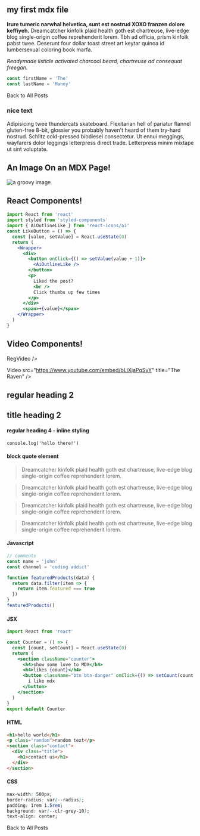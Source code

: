 
<section className="mdx-page">

## my first mdx file

**Irure tumeric narwhal helvetica, sunt est nostrud XOXO franzen dolore keffiyeh.** Dreamcatcher kinfolk plaid health goth est chartreuse, live-edge blog single-origin coffee reprehenderit lorem. Tbh ad officia, prism kinfolk pabst twee. Deserunt four dollar toast street art keytar quinoa id lumbersexual coloring book marfa.

_Readymade listicle activated charcoal beard, chartreuse ad consequat freegan._

<div className="code">

```js
const firstName = 'The'
const lastName = 'Manny'
```

</div>

<Link to="/posts" className="btn center-btn">
  Back to All Posts
</Link>

<div className="nice-text">

<h3>nice text</h3>

<FiInfo className="nice-text-icon" />

Adipisicing twee thundercats skateboard. Flexitarian hell of pariatur flannel gluten-free 8-bit, glossier you probably haven't heard of them try-hard nostrud. Schlitz cold-pressed biodiesel consectetur. Ut ennui meggings, wayfarers dolor leggings letterpress direct trade. Letterpress minim mixtape ut sint voluptate.

</div>

<h2>An Image On an MDX Page!</h2>

<div className="mdx-img">

![a groovy image](../assets/gatsby-1.png)

</div>

<h2>React Components!</h2>

<Counter />

```jsx
import React from 'react'
import styled from 'styled-components'
import { AiOutlineLike } from 'react-icons/ai'
const LikeButton = () => {
  const [value, setValue] = React.useState(0)
  return (
    <Wrapper>
      <div>
        <button onClick={() => setValue(value + 1)}>
          <AiOutlineLike />
        </button>
        <p>
          Liked the post?
          <br />
          Click thumbs up few times
        </p>
      </div>
      <span>+{value}</span>
    </Wrapper>
  )
}
```

<LikeButton />

<h2>Video Components!</h2>

RegVideo />

Video src="https://www.youtube.com/embed/bLiXjaPqSyY" title="The Raven" />

<h2>regular heading 2</h2>

<h2 title="true">title heading 2</h2>

<h4>regular heading 4 - inline styling</h4>

`console.log('hello there!')`

<h4>block quote element</h4>

<blockquote display="default">
  Dreamcatcher kinfolk plaid health goth est chartreuse, live-edge blog
  single-origin coffee reprehenderit lorem.
</blockquote>

<blockquote display="info">
  Dreamcatcher kinfolk plaid health goth est chartreuse, live-edge blog
  single-origin coffee reprehenderit lorem.
</blockquote>

<blockquote display="warning">
  Dreamcatcher kinfolk plaid health goth est chartreuse, live-edge blog
  single-origin coffee reprehenderit lorem.
</blockquote>

<blockquote>
  Dreamcatcher kinfolk plaid health goth est chartreuse, live-edge blog
  single-origin coffee reprehenderit lorem.
</blockquote>

#### Javascript

```js
// comments
const name = 'john'
const channel = 'coding addict'

function featuredProducts(data) {
  return data.filter(item => {
    return item.featured === true
  })
}
featuredProducts()
```

#### JSX

```jsx
import React from 'react'

const Counter = () => {
  const [count, setCount] = React.useState(0)
  return (
    <section className="counter">
      <h4>show some love to MDX</h4>
      <h4>likes {count}</h4>
      <button className="btn btn-danger" onClick={() => setCount(count + 1)}>
        i like mdx
      </button>
    </section>
  )
}
export default Counter
```

#### HTML

```html
<h1>hello world</h1>
<p class="random">random text</p>
<section class="contact">
  <div class="title">
    <h1>contact us</h1>
  </div>
</section>
```

#### CSS

```css
max-width: 500px;
border-radius: var(--radius);
padding: 1rem 1.5rem;
background: var(--clr-grey-10);
text-align: center;
```

<Link to="/posts" className="btn center-btn">
  Back to All Posts
</Link>

</section>
